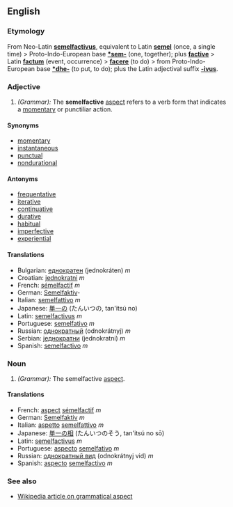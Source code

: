 ==English==
===Etymology===
From Neo-Latin '''[[semelfactivus]]''', equivalent to Latin '''[[semel]]''' (once, a single time) > Proto-Indo-European base '''[[*sem-]]''' (one, together); plus '''[[factive]]''' > Latin '''[[factum]]''' (event, occurrence) > '''[[facere]]''' (to do) > from Proto-Indo-European base '''[[*dhe-]]''' (to put, to do); plus the Latin adjectival suffix '''[[-ivus]]'''.

===Adjective===
#''(Grammar):'' The '''semelfactive''' [[aspect]] refers to a verb form that indicates a [[momentary]] or punctiliar action.

====Synonyms====
*[[momentary]]
*[[instantaneous]]
*[[punctual]]
*[[nondurational]]

====Antonyms====
*[[frequentative]]
*[[iterative]]
*[[continuative]]
*[[durative]]
*[[habitual]]
*[[imperfective]]
*[[experiential]]

====Translations====
*Bulgarian: [[еднократен]] (jednokráten) ''m''
*Croatian: [[jednokratni]] ''m''
*French: [[sémelfactif]] ''m''
*German: [[Semelfaktiv]]-
*Italian: [[semelfattivo]] ''m''
*Japanese: [[単一]]の (たんいつの, tan'itsú no)
*Latin: [[semelfactivus]] ''m''
*Portuguese: [[semelfativo]] ''m''
*Russian: [[однократный]] (odnokrátnyj) ''m''
*Serbian: [[једнократни]] (jednokratni) ''m''
*Spanish: [[semelfactivo]] ''m''

===Noun===
#''(Grammar):'' The semelfactive [[aspect]].

====Translations====
*French: [[aspect#French|aspect]] [[sémelfactif]] ''m''
*German: [[Semelfaktiv]] ''m''
*Italian: [[aspetto]] [[semelfattivo]] ''m''
*Japanese: [[単一の相]] (たんいつのそう, tan'itsú no sō)
*Latin: [[semelfactivus]] ''m''
*Portuguese: [[aspecto]] [[semelfativo]] ''m''
*Russian: [[однократный вид]] (odnokrátnyj vid) ''m''
*Spanish: [[aspecto]] [[semelfactivo]] ''m''

===See also===
*[[w:Grammatical aspect|Wikipedia article on grammatical aspect]]